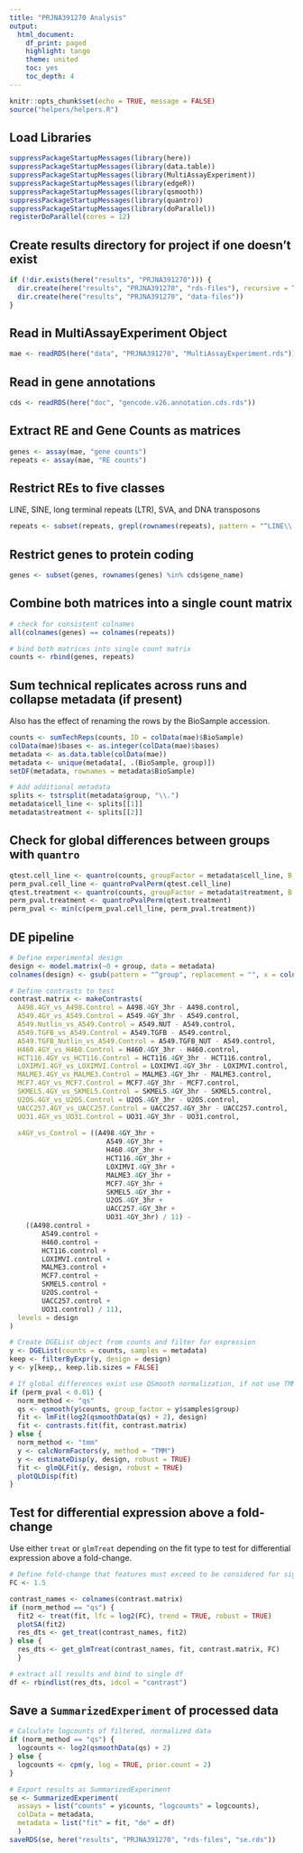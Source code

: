 ```yaml
---
title: "PRJNA391270 Analysis"
output:
  html_document:
    df_print: paged
    highlight: tango
    theme: united
    toc: yes
    toc_depth: 4
---
```


```r
knitr::opts_chunk$set(echo = TRUE, message = FALSE)
source("helpers/helpers.R")
```

## Load Libraries

```r
suppressPackageStartupMessages(library(here))
suppressPackageStartupMessages(library(data.table))
suppressPackageStartupMessages(library(MultiAssayExperiment))
suppressPackageStartupMessages(library(edgeR))
suppressPackageStartupMessages(library(qsmooth))
suppressPackageStartupMessages(library(quantro))
suppressPackageStartupMessages(library(doParallel))
registerDoParallel(cores = 12)
```

## Create results directory for project if one doesn't exist

```r
if (!dir.exists(here("results", "PRJNA391270"))) {
  dir.create(here("results", "PRJNA391270", "rds-files"), recursive = TRUE)
  dir.create(here("results", "PRJNA391270", "data-files"))
}
```

## Read in MultiAssayExperiment Object

```r
mae <- readRDS(here("data", "PRJNA391270", "MultiAssayExperiment.rds"))
```

## Read in gene annotations

```r
cds <- readRDS(here("doc", "gencode.v26.annotation.cds.rds"))
```

## Extract RE and Gene Counts as matrices

```r
genes <- assay(mae, "gene counts")
repeats <- assay(mae, "RE counts")
```

## Restrict REs to five classes

LINE, SINE, long terminal repeats (LTR), SVA, and DNA transposons

```r
repeats <- subset(repeats, grepl(rownames(repeats), pattern = "^LINE\\.|^SINE\\.|^LTR\\.|.*\\.SVA\\..*|^DNA\\."))
```

## Restrict genes to protein coding

```r
genes <- subset(genes, rownames(genes) %in% cds$gene_name)
```

## Combine both matrices into a single count matrix

```r
# check for consistent colnames
all(colnames(genes) == colnames(repeats))

# bind both matrices into single count matrix
counts <- rbind(genes, repeats)
```

## Sum technical replicates across runs and collapse metadata (if present)

Also has the effect of renaming the rows by the BioSample accession.

```r
counts <- sumTechReps(counts, ID = colData(mae)$BioSample)
colData(mae)$bases <- as.integer(colData(mae)$bases)
metadata <- as.data.table(colData(mae))
metadata <- unique(metadata[, .(BioSample, group)])
setDF(metadata, rownames = metadata$BioSample)

# Add additional metadata
splits <- tstrsplit(metadata$group, "\\.")
metadata$cell_line <- splits[[1]]
metadata$treatment <- splits[[2]]
```

## Check for global differences between groups with `quantro`

```r
qtest.cell_line <- quantro(counts, groupFactor = metadata$cell_line, B = 1e3)
perm_pval.cell_line <- quantroPvalPerm(qtest.cell_line)
qtest.treatment <- quantro(counts, groupFactor = metadata$treatment, B = 1e3)
perm_pval.treatment <- quantroPvalPerm(qtest.treatment)
perm_pval <- min(c(perm_pval.cell_line, perm_pval.treatment))
```

## DE pipeline

```r
# Define experimental design
design <- model.matrix(~0 + group, data = metadata)
colnames(design) <- gsub(pattern = "^group", replacement = "", x = colnames(design))

# Define contrasts to test
contrast.matrix <- makeContrasts(
  A498.4GY_vs_A498.Control = A498.4GY_3hr - A498.control,
  A549.4GY_vs_A549.Control = A549.4GY_3hr - A549.control,
  A549.Nutlin_vs_A549.Control = A549.NUT - A549.control,
  A549.TGFB_vs_A549.Control = A549.TGFB - A549.control,
  A549.TGFB_Nutlin_vs_A549.Control = A549.TGFB_NUT - A549.control,
  H460.4GY_vs_H460.Control = H460.4GY_3hr - H460.control,
  HCT116.4GY_vs_HCT116.Control = HCT116.4GY_3hr - HCT116.control,
  LOXIMVI.4GY_vs_LOXIMVI.Control = LOXIMVI.4GY_3hr - LOXIMVI.control,
  MALME3.4GY_vs_MALME3.Control = MALME3.4GY_3hr - MALME3.control,
  MCF7.4GY_vs_MCF7.Control = MCF7.4GY_3hr - MCF7.control,
  SKMEL5.4GY_vs_SKMEL5.Control = SKMEL5.4GY_3hr - SKMEL5.control,
  U2OS.4GY_vs_U2OS.Control = U2OS.4GY_3hr - U2OS.control,
  UACC257.4GY_vs_UACC257.Control = UACC257.4GY_3hr - UACC257.control,
  UO31.4GY_vs_UO31.Control = UO31.4GY_3hr - UO31.control,
  
  x4GY_vs_Control = ((A498.4GY_3hr + 
                        A549.4GY_3hr + 
                        H460.4GY_3hr + 
                        HCT116.4GY_3hr + 
                        LOXIMVI.4GY_3hr +
                        MALME3.4GY_3hr +
                        MCF7.4GY_3hr + 
                        SKMEL5.4GY_3hr +
                        U2OS.4GY_3hr +
                        UACC257.4GY_3hr +
                        UO31.4GY_3hr) / 11) - 
    ((A498.control +
        A549.control +
        H460.control +
        HCT116.control +
        LOXIMVI.control +
        MALME3.control +
        MCF7.control +
        SKMEL5.control +
        U2OS.control +
        UACC257.control +
        UO31.control) / 11),
  levels = design
)

# Create DGEList object from counts and filter for expression
y <- DGEList(counts = counts, samples = metadata)
keep <- filterByExpr(y, design = design)
y <- y[keep,, keep.lib.sizes = FALSE]

# If global differences exist use QSmooth normalization, if not use TMM
if (perm_pval < 0.01) {
  norm_method <- "qs"
  qs <- qsmooth(y$counts, group_factor = y$samples$group)
  fit <- lmFit(log2(qsmoothData(qs) + 2), design)
  fit <- contrasts.fit(fit, contrast.matrix)
} else {
  norm_method <- "tmm"
  y <- calcNormFactors(y, method = "TMM")
  y <- estimateDisp(y, design, robust = TRUE)
  fit <- glmQLFit(y, design, robust = TRUE)
  plotQLDisp(fit)
}
```

## Test for differential expression above a fold-change

Use either `treat` or `glmTreat` depending on the fit type to test for 
differential expression above a fold-change.

```r
# Define fold-change that features must exceed to be considered for significance
FC <- 1.5

contrast_names <- colnames(contrast.matrix)
if (norm_method == "qs") {
  fit2 <- treat(fit, lfc = log2(FC), trend = TRUE, robust = TRUE)
  plotSA(fit2)
  res_dts <- get_treat(contrast_names, fit2)
} else {
  res_dts <- get_glmTreat(contrast_names, fit, contrast.matrix, FC)
  }

# extract all results and bind to single df
df <- rbindlist(res_dts, idcol = "contrast")
```

## Save a `SummarizedExperiment` of processed data

```r
# Calculate logcounts of filtered, normalized data
if (norm_method == "qs") {
  logcounts <- log2(qsmoothData(qs) + 2)
} else {
  logcounts <- cpm(y, log = TRUE, prior.count = 2)
}

# Export results as SummarizedExperiment
se <- SummarizedExperiment(
  assays = list("counts" = y$counts, "logcounts" = logcounts),
  colData = metadata,
  metadata = list("fit" = fit, "de" = df)
  )
saveRDS(se, here("results", "PRJNA391270", "rds-files", "se.rds"))
```
